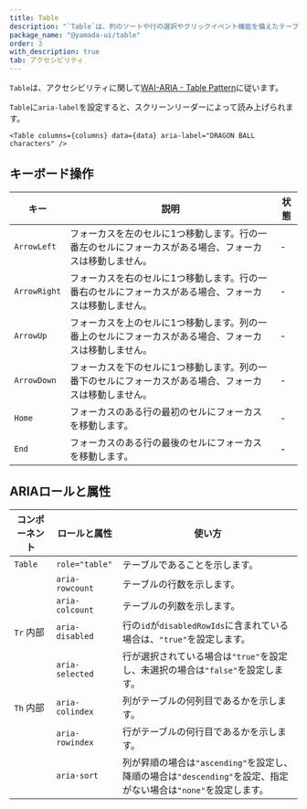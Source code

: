 ```yaml
---
title: Table
description: "`Table`は、列のソートや行の選択やクリックイベント機能を備えたテーブルのコンポーネントです。"
package_name: "@yamada-ui/table"
order: 3
with_description: true
tab: アクセシビリティ
---
```


`Table`は、アクセシビリティに関して[WAI-ARIA - Table Pattern](https://www.w3.org/WAI/ARIA/apg/patterns/table/)に従います。

`Table`に`aria-label`を設定すると、スクリーンリーダーによって読み上げられます。

```tsx live=false
<Table columns={columns} data={data} aria-label="DRAGON BALL characters" />
```

## キーボード操作

| キー         | 説明                                                                                                    | 状態 |
| ------------ | ------------------------------------------------------------------------------------------------------- | ---- |
| `ArrowLeft`  | フォーカスを左のセルに1つ移動します。行の一番左のセルにフォーカスがある場合、フォーカスは移動しません。 | -    |
| `ArrowRight` | フォーカスを右のセルに1つ移動します。行の一番右のセルにフォーカスがある場合、フォーカスは移動しません。 | -    |
| `ArrowUp`    | フォーカスを上のセルに1つ移動します。列の一番上のセルにフォーカスがある場合、フォーカスは移動しません。 | -    |
| `ArrowDown`  | フォーカスを下のセルに1つ移動します。列の一番下のセルにフォーカスがある場合、フォーカスは移動しません。 | -    |
| `Home`       | フォーカスのある行の最初のセルにフォーカスを移動します。                                                | -    |
| `End`        | フォーカスのある行の最後のセルにフォーカスを移動します。                                                | -    |

## ARIAロールと属性

| コンポーネント       | ロールと属性    | 使い方                                                                                                          |
| -------------------- | --------------- | --------------------------------------------------------------------------------------------------------------- |
| `Table`              | `role="table"`  | テーブルであることを示します。                                                                                  |
|                      | `aria-rowcount` | テーブルの行数を示します。                                                                                      |
|                      | `aria-colcount` | テーブルの列数を示します。                                                                                      |
| `Tr` <Tag>内部</Tag> | `aria-disabled` | 行の`id`が`disabledRowIds`に含まれている場合は、`"true"`を設定します。                                          |
|                      | `aria-selected` | 行が選択されている場合は`"true"`を設定し、未選択の場合は`"false"`を設定します。                                 |
| `Th` <Tag>内部</Tag> | `aria-colindex` | 列がテーブルの何列目であるかを示します。                                                                        |
|                      | `aria-rowindex` | 行がテーブルの何行目であるかを示します。                                                                        |
|                      | `aria-sort`     | 列が昇順の場合は`"ascending"`を設定し、降順の場合は`"descending"`を設定、指定がない場合は`"none"`を設定します。 |
